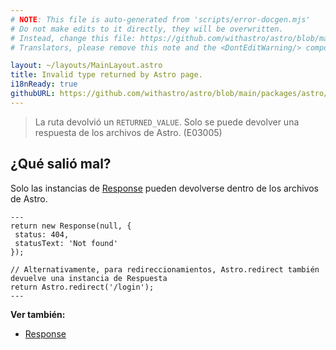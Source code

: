 ```yaml
---
# NOTE: This file is auto-generated from 'scripts/error-docgen.mjs'
# Do not make edits to it directly, they will be overwritten.
# Instead, change this file: https://github.com/withastro/astro/blob/main/packages/astro/src/core/errors/errors-data.ts
# Translators, please remove this note and the <DontEditWarning/> component.

layout: ~/layouts/MainLayout.astro
title: Invalid type returned by Astro page.
i18nReady: true
githubURL: https://github.com/withastro/astro/blob/main/packages/astro/src/core/errors/errors-data.ts
---
```


> La ruta devolvió un `RETURNED_VALUE`. Solo se puede devolver una respuesta de los archivos de Astro. (E03005)

## ¿Qué salió mal?

Solo las instancias de [Response](https://developer.mozilla.org/es/docs/Web/API/Response) pueden devolverse dentro de los archivos de Astro.

```astro title="pages/login.astro"
---
return new Response(null, {
 status: 404,
 statusText: 'Not found'
});

// Alternativamente, para redireccionamientos, Astro.redirect también devuelve una instancia de Respuesta
return Astro.redirect('/login');
---
```

**Ver también:**

-  [Response](/es/guides/server-side-rendering/#response)

